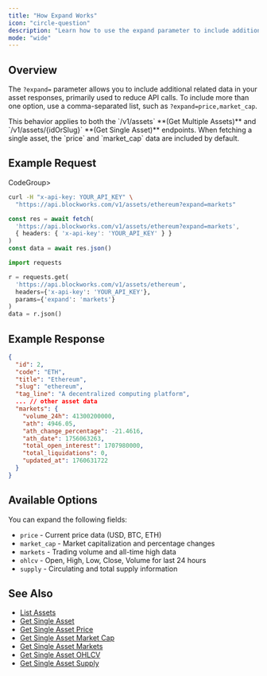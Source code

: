 ```yaml
---
title: "How Expand Works"
icon: "circle-question"
description: "Learn how to use the expand parameter to include additional data in asset responses"
mode: "wide"
---
```


## Overview

The `?expand=` parameter allows you to include additional related data in your asset responses, primarily
used to reduce API calls.  To include more than one option, use a comma-separated list, such as `?expand=price,market_cap`.

<Note>
  This behavior applies to both the `/v1/assets` **(Get Multiple Assets)** and `/v1/assets/{idOrSlug}` **(Get Single Asset)** endpoints.
</Note>

<Note>
  When fetching a single asset, the `price` and `market_cap` data are included by default.
</Note>

## Example Request

CodeGroup>

```bash cURL
curl -H "x-api-key: YOUR_API_KEY" \
  "https://api.blockworks.com/v1/assets/ethereum?expand=markets"
```

```typescript TypeScript
const res = await fetch(
  'https://api.blockworks.com/v1/assets/ethereum?expand=markets',
  { headers: { 'x-api-key': 'YOUR_API_KEY' } }
)
const data = await res.json()
```

```python Python
import requests

r = requests.get(
  'https://api.blockworks.com/v1/assets/ethereum',
  headers={'x-api-key': 'YOUR_API_KEY'},
  params={'expand': 'markets'}
)
data = r.json()
```

</CodeGroup>

## Example Response

```json
{
  "id": 2,
  "code": "ETH",
  "title": "Ethereum",
  "slug": "ethereum",
  "tag_line": "A decentralized computing platform",
  ... // other asset data
  "markets": {
    "volume_24h": 41300200000,
    "ath": 4946.05,
    "ath_change_percentage": -21.4616,
    "ath_date": 1756063263,
    "total_open_interest": 1707980000,
    "total_liquidations": 0,
    "updated_at": 1760631722
  }
}
```

## Available Options

You can expand the following fields:

- `price` - Current price data (USD, BTC, ETH)
- `market_cap` - Market capitalization and percentage changes
- `markets` - Trading volume and all-time high data
- `ohlcv` - Open, High, Low, Close, Volume for last 24 hours
- `supply` - Circulating and total supply information

## See Also

- [List Assets](/api-reference/assets/list)
- [Get Single Asset](/api-reference/assets/get-single)
- [Get Single Asset Price](/api-reference/assets/get-price)
- [Get Single Asset Market Cap](/api-reference/assets/get-market-cap)
- [Get Single Asset Markets](/api-reference/assets/get-markets)
- [Get Single Asset OHLCV](/api-reference/assets/get-ohlcv)
- [Get Single Asset Supply](/api-reference/assets/get-supply)
